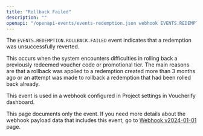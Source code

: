 ```yaml
---
title: "Rollback Failed"
description: ""
openapi: "/openapi-events/events-redemption.json webhook EVENTS.REDEMPTION.ROLLBACK.FAILED"
---
```


The `EVENTS.REDEMPTION.ROLLBACK.FAILED` event indicates that a redemption was unsuccessfully reverted.

This occurs when the system encounters difficulties in rolling back a previously redeemed voucher code or promotional tier. The main reasons are that a rollback was applied to a redemption created more than 3 months ago or an attempt was made to rollback a redemption that had been rolled back already.

This event is used in a webhook configured in Project settings in Voucherify dashboard.

<note>This page documents only the event. If you need more details about the webhook payload data that includes this event, go to [Webhook v2024-01-01](/api-reference/introduction-to-webhooks "Introduction to webhooks v2024-01-01") page.</note>
